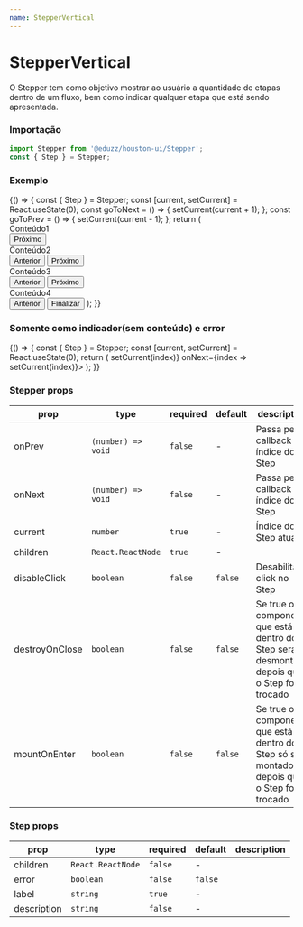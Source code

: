 ```yaml
---
name: StepperVertical
---
```




# StepperVertical

O Stepper tem como objetivo mostrar ao usuário a quantidade de etapas dentro de um fluxo, bem como indicar qualquer etapa que está sendo apresentada.

### Importação

```js
import Stepper from '@eduzz/houston-ui/Stepper';
const { Step } = Stepper;
```

### Exemplo

<Playground>
  {() => {
    const { Step } = Stepper;
    const [current, setCurrent] = React.useState(0);
    const goToNext = () => {
      setCurrent(current + 1);
    };
    const goToPrev = () => {
      setCurrent(current - 1);
    };
    return (
      <Stepper.Vertical current={current} disableClick>
        <Step label='Básico'>
          <div>Conteúdo1</div>
          <Row>
            <Column>
              <Button onClick={goToNext}>Próximo</Button>
            </Column>
          </Row>
        </Step>
        <Step label='Personalização' description='Personalize seu produto'>
          <div>Conteúdo2</div>
          <Row>
            <Column>
              <Button onClick={goToPrev} variant='outline'>
                Anterior
              </Button>
            </Column>
            <Column>
              <Button onClick={goToNext}>Próximo</Button>
            </Column>
          </Row>
        </Step>
        <Step label='Comunicação' description='Comunicação é muito importante'>
          <div>Conteúdo3</div>
          <Row>
            <Column>
              <Button onClick={goToPrev} variant='outline'>
                Anterior
              </Button>
            </Column>
            <Column>
              <Button onClick={goToNext}>Próximo</Button>
            </Column>
          </Row>
        </Step>
        <Step label='Avançado'>
          <div>Conteúdo4</div>
          <Row>
            <Column>
              <Button onClick={goToPrev} variant='outline'>
                Anterior
              </Button>
            </Column>
            <Column>
              <Button onClick={goToNext}>Finalizar</Button>
            </Column>
          </Row>
        </Step>
      </Stepper.Vertical>
    );
  }}
</Playground>

### Somente como indicador(sem conteúdo) e error

<Playground>
  {() => {
    const { Step } = Stepper;
    const [current, setCurrent] = React.useState(0);
    return (
      <Stepper.Vertical current={current} onPrev={index => setCurrent(index)} onNext={index => setCurrent(index)}>
        <Step label='Básico' />
        <Step label='Personalização' description='Personalize seu produto' />
        <Step error label='Comunicação' description='Comunicação é muito importante' />
        <Step label='Avançado' />
      </Stepper.Vertical>
    );
  }}
</Playground>

### Stepper props

| prop           | type               | required | default | description                                                                                |
| -------------- | ------------------ | -------- | ------- | ------------------------------------------------------------------------------------------ |
| onPrev         | `(number) => void` | `false`  | -       | Passa pelo callback o índice do Step                                                       |
| onNext         | `(number) => void` | `false`  | -       | Passa pelo callback o índice do Step                                                       |
| current        | `number`           | `true`   | -       | Índice do Step atual                                                                       |
| children       | `React.ReactNode`  | `true`   | -       |                                                                                            |
| disableClick   | `boolean`          | `false`  | `false` | Desabilita o click no Step                                                                 |
| destroyOnClose | `boolean`          | `false`  | `false` | Se true o componente que está dentro do Step será desmontado depois que o Step for trocado |
| mountOnEnter   | `boolean`          | `false`  | `false` | Se true o componente que está dentro do Step só será montado depois que o Step for trocado |

### Step props

| prop        | type              | required | default | description |
| ----------- | ----------------- | -------- | ------- | ----------- |
| children    | `React.ReactNode` | `false`  | -       |             |
| error       | `boolean`         | `false`  | `false` |             |
| label       | `string`          | `true`   | -       |             |
| description | `string`          | `false`  | -       |             |
